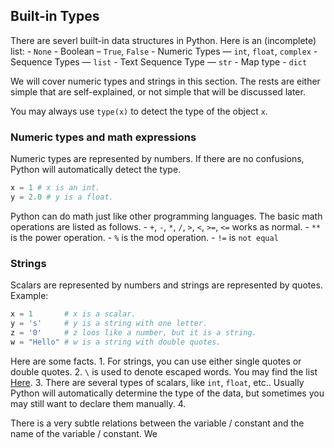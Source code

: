 

## Built-in Types

There are severl built-in data structures in Python. Here is an (incomplete) list:
- `None`
- Boolean -- `True`, `False`
- Numeric Types — `int`, `float`, `complex`
- Sequence Types — `list`
- Text Sequence Type — `str`
- Map type - `dict`

We will cover numeric types and strings in this section. The rests are either simple that are self-explained, or not simple that will be discussed later.


You may always use `type(x)` to detect the type of the object `x`.

### Numeric types and math expressions
Numeric types are represented by numbers. If there are no confusions, Python will automatically detect the type. 
```python
x = 1 # x is an int.
y = 2.0 # y is a float.
```
Python can do math just like other programming languages. The basic math operations are listed as follows.
- `+`, `-`, `*`, `/`, `>`, `<`, `>=`, `<=` works as normal.
- `**` is the power operation.
- `%` is the mod operation.
- `!=` is `not equal`

### Strings
Scalars are represented by numbers and strings are represented by quotes. Example:
```python
x = 1       # x is a scalar.
y = 's'     # y is a string with one letter.
z = '0'     # z loos like a number, but it is a string.
w = "Hello" # w is a string with double quotes.
```
Here are some facts.
1. For strings, you can use either single quotes or double quotes.
2. `\` is used to denote escaped words. You may find the list [Here](https://www.w3schools.com/python/gloss_python_escape_characters.asp). 
3. There are several types of scalars, like `int`, `float`, etc.. Usually Python will automatically determine the type of the data, but sometimes you may still want to declare them manually.
4. 


There is a very subtle relations between the variable / constant and the name of the variable / constant. We 
